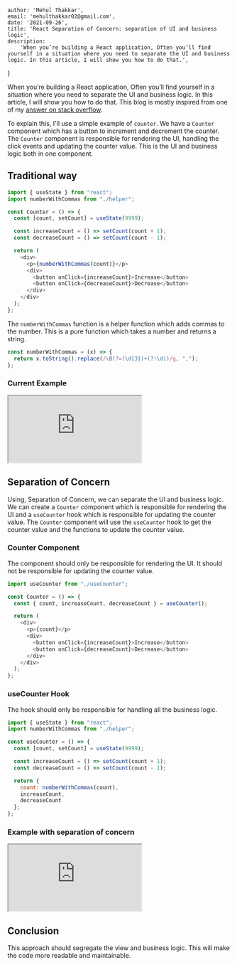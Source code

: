 
	author: 'Mehul Thakkar',
	email: 'mehulthakkar02@gmail.com',
	date: '2021-09-26',
	title: 'React Separation of Concern: separation of UI and business logic',
	description:
		'When you’re building a React application, Often you’ll find yourself in a situation where you need to separate the UI and business logic. In this article, I will show you how to do that.',
}


When you’re building a React application, Often you’ll find yourself in a situation where you need to separate the UI and business logic. In this article, I will show you how to do that. This blog is mostly inspired from one of my [answer on stack overflow](https://stackoverflow.com/questions/69332889/reactjs-separation-of-ui-and-business-logic).

To explain this, I'll use a simple example of `counter`. We have a `Counter` component which has a button to increment and decrement the counter. The `Counter` component is responsible for rendering the UI, handling the click events and updating the counter value. This is the UI and business logic both in one component.

## Traditional way
```js
import { useState } from "react";
import numberWithCommas from "./helper";

const Counter = () => {
  const [count, setCount] = useState(9999);

  const increaseCount = () => setCount(count + 1);
  const decreaseCount = () => setCount(count - 1);

  return (
    <div>
      <p>{numberWithCommas(count)}</p>
      <div>
        <button onClick={increaseCount}>Increase</button>
        <button onClick={decreaseCount}>Decrease</button>
      </div>
    </div>
  );
};
```

The `numberWithCommas` function is a helper function which adds commas to the number. This is a pure function which takes a number and returns a string.

```js
const numberWithCommas = (x) => {
  return x.toString().replace(/\B(?=(\d{3})+(?!\d))/g, ",");
};
```
### Current Example

<iframe src="https://codesandbox.io/embed/react-counter-app-776jex?fontsize=14&theme=dark&view=split"
        style={{ width: "100%", height: "500px", border: "0", borderRadius: "4px", overflow: "hidden" }}
        title="React Counter App"
        allow="accelerometer; ambient-light-sensor; camera; encrypted-media; geolocation; gyroscope; hid; microphone; midi; payment; usb; vr; xr-spatial-tracking"
        sandbox="allow-forms allow-modals allow-popups allow-presentation allow-same-origin allow-scripts"
></iframe>

## Separation of Concern
Using, Separation of Concern, we can separate the UI and business logic. We can create a `Counter` component which is responsible for rendering the UI and a `useCounter` hook which is responsible for updating the counter value. The `Counter` component will use the `useCounter` hook to get the counter value and the functions to update the counter value.

### Counter Component
The component should only be responsible for rendering the UI. It should not be responsible for updating the counter value.

```js
import useCounter from "./useCounter";

const Counter = () => {
  const { count, increaseCount, decreaseCount } = useCounter();

  return (
    <div>
      <p>{count}</p>
      <div>
        <button onClick={increaseCount}>Increase</button>
        <button onClick={decreaseCount}>Decrease</button>
      </div>
    </div>
  );
};
```

### useCounter Hook
The hook should only be responsible for handling all the business logic.

```js
import { useState } from "react";
import numberWithCommas from "./helper";

const useCounter = () => {
  const [count, setCount] = useState(9999);

  const increaseCount = () => setCount(count + 1);
  const decreaseCount = () => setCount(count - 1);

  return {
    count: numberWithCommas(count),
    increaseCount,
    decreaseCount
  };
};
```
### Example with separation of concern

<iframe src="https://codesandbox.io/embed/react-separation-of-concern-3vxv1?fontsize=14&theme=dark&view=split&hidenavigation=1"
        style={{ width: "100%", height: "500px", border: "0", borderRadius: "4px", overflow: "hidden" }}
        title="React Counter App"
        allow="accelerometer; ambient-light-sensor; camera; encrypted-media; geolocation; gyroscope; hid; microphone; midi; payment; usb; vr; xr-spatial-tracking"
        sandbox="allow-forms allow-modals allow-popups allow-presentation allow-same-origin allow-scripts"
></iframe>


## Conclusion
This approach should segregate the view and business logic. This will make the code more readable and maintainable.

